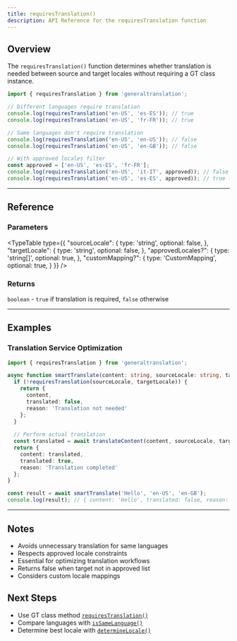 ```yaml
---
title: requiresTranslation()
description: API Reference for the requiresTranslation function
---
```


## Overview

The `requiresTranslation()` function determines whether translation is needed between source and target locales without requiring a GT class instance.

```typescript
import { requiresTranslation } from 'generaltranslation';

// Different languages require translation
console.log(requiresTranslation('en-US', 'es-ES')); // true
console.log(requiresTranslation('en-US', 'fr-FR')); // true

// Same languages don't require translation
console.log(requiresTranslation('en-US', 'en-US')); // false
console.log(requiresTranslation('en-US', 'en-GB')); // false

// With approved locales filter
const approved = ['en-US', 'es-ES', 'fr-FR'];
console.log(requiresTranslation('en-US', 'it-IT', approved)); // false (not approved)
console.log(requiresTranslation('en-US', 'es-ES', approved)); // true (approved and different)
```

---

## Reference

### Parameters

<TypeTable
  type={{
    "sourceLocale": {
      type: 'string',
      optional: false,
    },
    "targetLocale": {
      type: 'string',
      optional: false,
    },
    "approvedLocales?": {
      type: 'string[]',
      optional: true,
    },
    "customMapping?": {
      type: 'CustomMapping',
      optional: true,
    }
  }}
/>

### Returns

`boolean` - `true` if translation is required, `false` otherwise

---

## Examples

### Translation Service Optimization

```typescript
import { requiresTranslation } from 'generaltranslation';

async function smartTranslate(content: string, sourceLocale: string, targetLocale: string) {
  if (!requiresTranslation(sourceLocale, targetLocale)) {
    return {
      content,
      translated: false,
      reason: 'Translation not needed'
    };
  }
  
  // Perform actual translation
  const translated = await translateContent(content, sourceLocale, targetLocale);
  return {
    content: translated,
    translated: true,
    reason: 'Translation completed'
  };
}

const result = await smartTranslate('Hello', 'en-US', 'en-GB');
console.log(result); // { content: 'Hello', translated: false, reason: 'Translation not needed' }
```

---

## Notes

- Avoids unnecessary translation for same languages
- Respects approved locale constraints
- Essential for optimizing translation workflows
- Returns false when target not in approved list
- Considers custom locale mappings

## Next Steps

- Use GT class method [`requiresTranslation()`](/docs/core/class/methods/locales/requiresTranslation)
- Compare languages with [`isSameLanguage()`](/docs/core/functions/locales/isSameLanguage)
- Determine best locale with [`determineLocale()`](/docs/core/functions/locales/determineLocale)